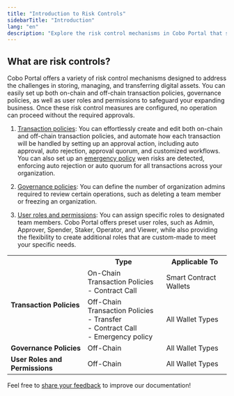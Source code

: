 ```yaml
---
title: "Introduction to Risk Controls"
sidebarTitle: "Introduction"
lang: "en"
description: "Explore the risk control mechanisms in Cobo Portal that safeguard digital asset management and transactions."
---
```


## What are risk controls?

Cobo Portal offers a variety of risk control mechanisms designed to address the challenges in storing, managing, and transferring digital assets. You can easily set up both on-chain and off-chain transaction policies, governance policies, as well as user roles and permissions to safeguard your expanding business. Once these risk control measures are configured, no operation can proceed without the required approvals.

1. [Transaction policies](/en/portal/risk-controls/tx-policies-overview): You can effortlessly create and edit both on-chain and off-chain transaction policies, and automate how each transaction will be handled by setting up an approval action, including auto approval, auto rejection, approval quorum, and customized workflows. You can also set up an [emergency policy](/en/portal/risk-controls/manage-emergency-policy) wen risks are detected, enforcing auto rejection or auto quorum for all transactions across your organization.

2. [Governance policies](/en/portal/organization/governance-intro): You can define the number of organization admins required to review certain operations, such as deleting a team member or freezing an organization.

3. [User roles and permissions](/en/portal/organization/roles-and-permissions): You can assign specific roles to designated team members. Cobo Portal offers preset user roles, such as Admin, Approver, Spender, Staker, Operator, and Viewer, while also providing the flexibility to create additional roles that are custom-made to meet your specific needs.

<table class="table">
  <tr>
    <th></th>
    <th>Type</th>
    <th>Applicable To</th>
  </tr>
  <tr>
    <td rowspan="2"><strong>Transaction Policies</strong></td>
    <td>On-Chain Transaction Policies<br/>- Contract Call</td>
    <td>Smart Contract Wallets</td>
  </tr>
  <tr>
    <td>Off-Chain Transaction Policies<br/>- Transfer<br/>- Contract Call<br/>- Emergency policy</td>
    <td>All Wallet Types</td>
  </tr>
  <tr>
    <td><strong>Governance Policies</strong></td>
    <td>Off-Chain</td>
    <td>All Wallet Types</td>
  </tr>
  <tr>
    <td><strong>User Roles and Permissions</strong></td>
    <td>Off-Chain</td>
    <td>All Wallet Types</td>
  </tr>
</table>

<Tip>Feel free to [share your feedback](https://forms.zohopublic.com/cobo/form/DocumentFeedbackForm/formperma/QvLOhxJv1_JMsJ-1dleZ8Itb_7rzN-LtgvsDdxosoVI?referrername=manuals) to improve our documentation!</Tip>